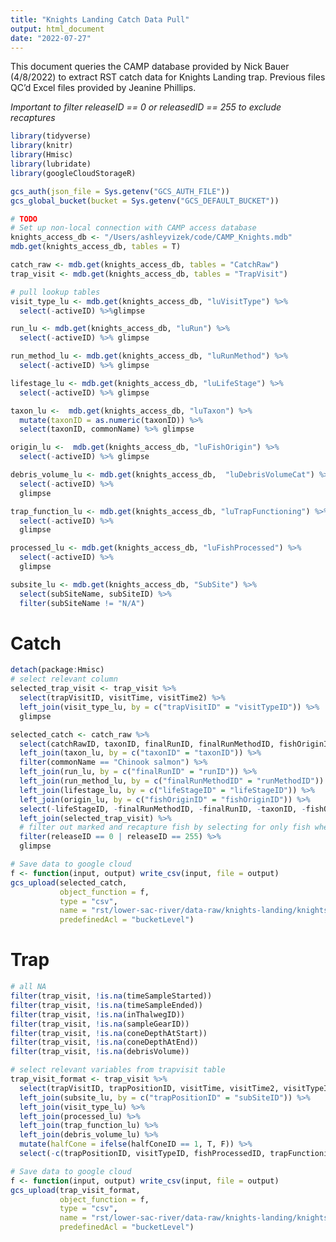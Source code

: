 ```yaml
---
title: "Knights Landing Catch Data Pull"
output: html_document
date: "2022-07-27"
---
```


This document queries the CAMP database provided by Nick Bauer (4/8/2022) to extract
RST catch data for Knights Landing trap. Previous files QC'd Excel files provided by
Jeanine Phillips.

*Important to filter releaseID == 0 or releasedID == 255 to exclude recaptures*

```r
library(tidyverse)
library(knitr)
library(Hmisc)
library(lubridate)
library(googleCloudStorageR)

gcs_auth(json_file = Sys.getenv("GCS_AUTH_FILE"))
gcs_global_bucket(bucket = Sys.getenv("GCS_DEFAULT_BUCKET"))
```

```r
# TODO
# Set up non-local connection with CAMP access database 
knights_access_db <- "/Users/ashleyvizek/code/CAMP_Knights.mdb"
mdb.get(knights_access_db, tables = T)

catch_raw <- mdb.get(knights_access_db, tables = "CatchRaw")
trap_visit <- mdb.get(knights_access_db, tables = "TrapVisit")
```

```r
# pull lookup tables
visit_type_lu <- mdb.get(knights_access_db, "luVisitType") %>% 
  select(-activeID) %>%glimpse

run_lu <- mdb.get(knights_access_db, "luRun") %>% 
  select(-activeID) %>% glimpse

run_method_lu <- mdb.get(knights_access_db, "luRunMethod") %>% 
  select(-activeID) %>% glimpse

lifestage_lu <- mdb.get(knights_access_db, "luLifeStage") %>% 
  select(-activeID) %>% glimpse

taxon_lu <-  mdb.get(knights_access_db, "luTaxon") %>% 
  mutate(taxonID = as.numeric(taxonID)) %>%
  select(taxonID, commonName) %>% glimpse

origin_lu <-  mdb.get(knights_access_db, "luFishOrigin") %>% 
  select(-activeID) %>% glimpse

debris_volume_lu <- mdb.get(knights_access_db,  "luDebrisVolumeCat") %>% 
  select(-activeID) %>% 
  glimpse

trap_function_lu <- mdb.get(knights_access_db, "luTrapFunctioning") %>%
  select(-activeID) %>% 
  glimpse

processed_lu <- mdb.get(knights_access_db, "luFishProcessed") %>%
  select(-activeID) %>% 
  glimpse

subsite_lu <- mdb.get(knights_access_db, "SubSite") %>% 
  select(subSiteName, subSiteID) %>% 
  filter(subSiteName != "N/A")
```

# Catch
```r
detach(package:Hmisc)
# select relevant column
selected_trap_visit <- trap_visit %>%
  select(trapVisitID, visitTime, visitTime2) %>%
  left_join(visit_type_lu, by = c("trapVisitID" = "visitTypeID")) %>%
  glimpse

selected_catch <- catch_raw %>% 
  select(catchRawID, taxonID, finalRunID, finalRunMethodID, fishOriginID, lifeStageID, forkLength, weight, n, trapVisitID, releaseID) %>% 
  left_join(taxon_lu, by = c("taxonID" = "taxonID")) %>%
  filter(commonName == "Chinook salmon") %>% 
  left_join(run_lu, by = c("finalRunID" = "runID")) %>%
  left_join(run_method_lu, by = c("finalRunMethodID" = "runMethodID")) %>%
  left_join(lifestage_lu, by = c("lifeStageID" = "lifeStageID")) %>%
  left_join(origin_lu, by = c("fishOriginID" = "fishOriginID")) %>%
  select(-lifeStageID, -finalRunMethodID, -finalRunID, -taxonID, -fishOriginID) %>%
  left_join(selected_trap_visit) %>%
  # filter out marked and recapture fish by selecting for only fish where release trial does not exist
  filter(releaseID == 0 | releaseID == 255) %>% 
  glimpse

# Save data to google cloud
f <- function(input, output) write_csv(input, file = output)
gcs_upload(selected_catch,
           object_function = f,
           type = "csv",
           name = "rst/lower-sac-river/data-raw/knights-landing/knights_catch_camp.csv",
           predefinedAcl = "bucketLevel")

```

# Trap
```r
# all NA
filter(trap_visit, !is.na(timeSampleStarted))
filter(trap_visit, !is.na(timeSampleEnded))
filter(trap_visit, !is.na(inThalwegID))
filter(trap_visit, !is.na(sampleGearID))
filter(trap_visit, !is.na(coneDepthAtStart))
filter(trap_visit, !is.na(coneDepthAtEnd))
filter(trap_visit, !is.na(debrisVolume))

# select relevant variables from trapvisit table
trap_visit_format <- trap_visit %>% 
  select(trapVisitID, trapPositionID, visitTime, visitTime2, visitTypeID, fishProcessedID, trapFunctioningID, counterAtStart, counterAtEnd, rpmRevolutionsAtStart, rpmRevolutionsAtStart, halfConeID, debrisVolumeCatID, comments) %>% 
  left_join(subsite_lu, by = c("trapPositionID" = "subSiteID")) %>% 
  left_join(visit_type_lu) %>% 
  left_join(processed_lu) %>% 
  left_join(trap_function_lu) %>% 
  left_join(debris_volume_lu) %>% 
  mutate(halfCone = ifelse(halfConeID == 1, T, F)) %>% 
  select(-c(trapPositionID, visitTypeID, fishProcessedID, trapFunctioningID, debrisVolumeCatID, halfConeID))

# Save data to google cloud
f <- function(input, output) write_csv(input, file = output)
gcs_upload(trap_visit_format,
           object_function = f,
           type = "csv",
           name = "rst/lower-sac-river/data-raw/knights-landing/knights_trap_camp.csv",
           predefinedAcl = "bucketLevel")
```